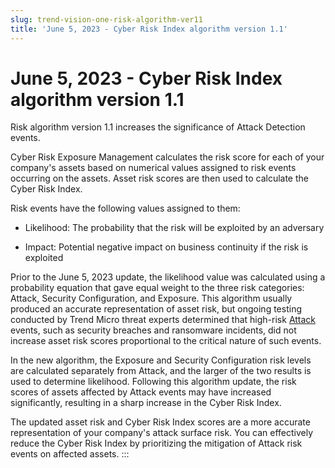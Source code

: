 ```yaml
---
slug: trend-vision-one-risk-algorithm-ver11
title: 'June 5, 2023 - Cyber Risk Index algorithm version 1.1'
---
```

# June 5, 2023 - Cyber Risk Index algorithm version 1.1

Risk algorithm version 1.1 increases the significance of Attack Detection events.

Cyber Risk Exposure Management calculates the risk score for each of your company's assets based on numerical values assigned to risk events occurring on the assets. Asset risk scores are then used to calculate the Cyber Risk Index.

Risk events have the following values assigned to them:

- Likelihood: The probability that the risk will be exploited by an adversary

- Impact: Potential negative impact on business continuity if the risk is exploited

Prior to the June 5, 2023 update, the likelihood value was calculated using a probability equation that gave equal weight to the three risk categories: Attack, Security Configuration, and Exposure. This algorithm usually produced an accurate representation of asset risk, but ongoing testing conducted by Trend Micro threat experts determined that high-risk [Attack](attack-overview.mdx) events, such as security breaches and ransomware incidents, did not increase asset risk scores proportional to the critical nature of such events.

In the new algorithm, the Exposure and Security Configuration risk levels are calculated separately from Attack, and the larger of the two results is used to determine likelihood. Following this algorithm update, the risk scores of assets affected by Attack events may have increased significantly, resulting in a sharp increase in the Cyber Risk Index.

The updated asset risk and Cyber Risk Index scores are a more accurate representation of your company's attack surface risk. You can effectively reduce the Cyber Risk Index by prioritizing the mitigation of Attack risk events on affected assets.
:::
